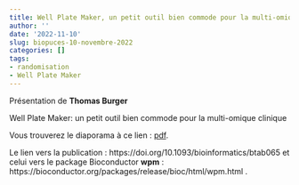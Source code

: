 ```yaml
---
title: Well Plate Maker, un petit outil bien commode pour la multi-omique clinique, Thomas Burger
author: ''
date: '2022-11-10'
slug: biopuces-10-novembre-2022
categories: []
tags: 
- randomisation
- Well Plate Maker
---
```


Présentation de **Thomas Burger**

Well Plate Maker: un petit outil bien commode pour la multi-omique clinique 

Vous trouverez le diaporama à ce lien : [pdf](/diapos/WPM_TB_2022.pdf).


Le lien vers la publication : https://doi.org/10.1093/bioinformatics/btab065
et celui vers le package Bioconductor **wpm** : https://bioconductor.org/packages/release/bioc/html/wpm.html .

